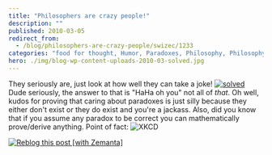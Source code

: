 ```yaml
---
title: "Philosophers are crazy people!"
description: ""
published: 2010-03-05
redirect_from:
  - /blog/philosophers-are-crazy-people/swizec/1233
categories: "food for thought, Humor, Paradoxes, Philosophy, Philosophy of Logic, Recreation, Uncategorized"
hero: ./img/blog-wp-content-uploads-2010-03-solved.jpg
---
```


They seriously are, just look at how well they can take a joke! [![](http://swizec.com/blog/wp-content/uploads/2010/03/solved.jpg "solved")](./img/blog-wp-content-uploads-2010-03-solved.jpg) Dude seriously, the answer to that is "HaHa oh you" not all of _that_. Oh well, kudos for proving that caring about paradoxes is just silly because they either don't exist or they do exist and you're a jackass. Also, did you know that if you assume any paradox to be correct you can mathematically prove/derive anything. Point of fact: ![](./img/blog-wp-content-uploads-2010-03-principle_of_explosion.png "XKCD")

[![Reblog this post [with Zemanta]](http://img.zemanta.com/reblog_e.png?x-id=e60ec404-20d8-4ab6-ac8e-4aa72a47f455)](http://reblog.zemanta.com/zemified/e60ec404-20d8-4ab6-ac8e-4aa72a47f455/ "Reblog this post [with Zemanta]")
